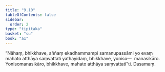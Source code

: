 ```yaml
---
title: "9.10"
tableOfContents: false
sidebar:
  order: 2
type: "tipitaka"
basket: "su"
book: "a1"
---
```



<DynamicBreadcrumb />

<Division number="91" book="a1">

<Paragraph number="191" book="a1">
“Nāhaṃ, bhikkhave, aññaṃ ekadhammampi samanupassāmi yo evaṃ mahato atthāya saṃvattati yathayidaṃ, bhikkhave, yoniso—  manasikāro. Yonisomanasikāro, bhikkhave, mahato atthāya saṃvattatī”ti.

</Paragraph>
</Division>

<Paragraph number="192" type="center" book="a1">
Dasamaṃ.
</Paragraph>